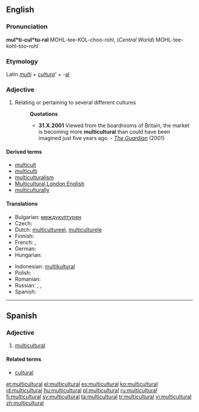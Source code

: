==English==

===Pronunciation===
'''mul*ti-cul*tu-ral'''
MOHL-tee-KOL-choo-rohl, (''Central World'') MOHL-tee-kohl-too-rohl

===Etymology===
Latin ''[[multi]]'' + ''[[cultura]]''' + -[[al]]

===Adjective===
{{en-adj}}

# Relating or pertaining to several different cultures
#: '''Quotations'''
#:* '''31.X.2001''' Viewed from the boardrooms of Britain, the market is becoming more '''multicultural''' than could have been imagined just five years ago. - ''[http://www.guardian.co.uk/racism/Story/0,2763,583454,00.html The Guardian]'' (2001)

====Derived terms====
* [[multicult]]
* [[multiculti]]
* [[multiculturalism]]
* [[Multicultural London English]]
* [[multiculturally]]

====Translations====
{{trans-top|relating to several different cultures}}
* Bulgarian: [[междукултурен]] {{m}}
* Czech: {{t|cs|multikulturní}}
* Dutch: [[multicultureel]], [[multiculturele]]
* Finnish: {{t-|fi|monikulttuurinen}}
* French: {{t-|fr|multiculturel|m}}, {{t+|fr|multiculturelle|f}}
* German: {{t+|de|multikulturell}}
* Hungarian: {{t|hu|multikulturális }}
{{trans-mid}}
* Indonesian: [[multikultural]]
* Polish: {{t|pl|wielokulturowy|m}}
* Romanian: {{t|ro|multicultural}}
* Russian: {{t|ru|мультикультурный|tr=mulʹtikulʹtúrnyj|sc=Cyrl}}, {{t|ru|относящийся к разным культурам|tr=otnosjáščijsja k ráznym kulʹtúram|sc=Cyrl}}, {{t|ru|межкультурный|tr=mežkulʹtúrnyj|sc=Cyrl}}
* Spanish: {{t+|es|multicultural}}
{{trans-bottom}}

----

==Spanish==

===Adjective===
{{es-adj|pl=multiculturales}}

# [[#English|multicultural]]

====Related terms====
* [[cultural]]

[[et:multicultural]]
[[el:multicultural]]
[[es:multicultural]]
[[ko:multicultural]]
[[id:multicultural]]
[[hu:multicultural]]
[[pl:multicultural]]
[[ru:multicultural]]
[[fi:multicultural]]
[[sv:multicultural]]
[[ta:multicultural]]
[[tr:multicultural]]
[[vi:multicultural]]
[[zh:multicultural]]